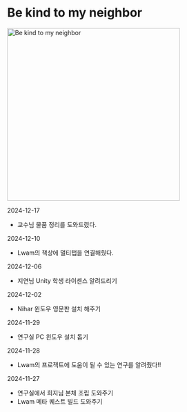 # Be kind to my neighbor

<Image
  src="/images/neighbor/sharing.webp"
  alt="Be kind to my neighbor"
  width="400"
  height="400"
/>

2024-12-17

- 교수님 물품 정리를 도와드렸다.

2024-12-10

- Lwam의 책상에 멀티탭을 연결해줬다.

2024-12-06

- 지연님 Unity 학생 라이센스 알려드리기

2024-12-02

- Nihar 윈도우 영문판 설치 해주기

2024-11-29

- 연구실 PC 윈도우 설치 돕기

2024-11-28

- Lwam의 프로젝트에 도움이 될 수 있는 연구를 알려줬다!!

2024-11-27

- 연구실에서 희지님 본체 조립 도와주기
- Lwam 메타 퀘스트 빌드 도와주기
